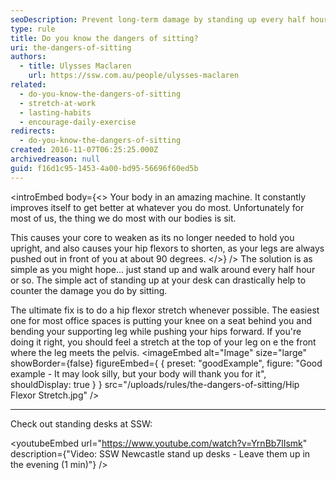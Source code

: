 ```yaml
---
seoDescription: Prevent long-term damage by standing up every half hour and stretching your hip flexors to counteract the negative effects of sitting.
type: rule
title: Do you know the dangers of sitting?
uri: the-dangers-of-sitting
authors:
  - title: Ulysses Maclaren
    url: https://ssw.com.au/people/ulysses-maclaren
related:
  - do-you-know-the-dangers-of-sitting
  - stretch-at-work
  - lasting-habits
  - encourage-daily-exercise
redirects:
  - do-you-know-the-dangers-of-sitting
created: 2016-11-07T06:25:25.000Z
archivedreason: null
guid: f16d1c95-1453-4a00-bd95-56696f60ed5b
---
```


<introEmbed
  body={<>
Your body in an amazing machine. It constantly improves itself to get better at whatever you do most. Unfortunately for most of us, the thing we do most with our bodies is sit.

This causes your core to weaken as its no longer needed to hold you upright, and also causes your hip flexors to shorten, as your legs are always pushed out in front of you at about 90 degrees.
  </>}
/>
The solution is as simple as you might hope... just stand up and walk around every half hour or so. The simple act of standing up at your desk can drastically help to counter the damage you do by sitting.

The ultimate fix is to do a hip flexor stretch whenever possible. The easiest one for most office spaces is putting your knee on a seat behind you and bending your supporting leg while pushing your hips forward. If you're doing it right, you should feel a stretch at the top of your leg on e the front where the leg meets the pelvis.
<imageEmbed
  alt="Image"
  size="large"
  showBorder={false}
  figureEmbed={ {
    preset: "goodExample",
    figure: "Good example - It may look silly, but your body will thank you for it",
    shouldDisplay: true
  } }
  src="/uploads/rules/the-dangers-of-sitting/Hip Flexor Stretch.jpg"
/>

---

Check out standing desks at SSW:

<youtubeEmbed url="https://www.youtube.com/watch?v=YrnBb7lIsmk" description={"Video: SSW Newcastle stand up desks - Leave them up in the evening (1 min)"} />
